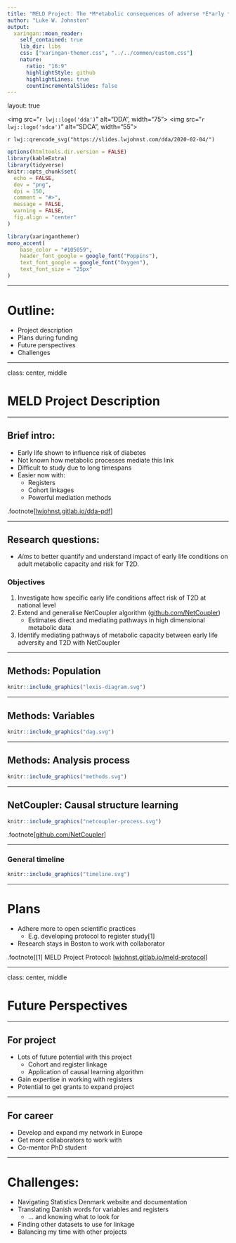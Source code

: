 ```yaml
---
title: "MELD Project: The *M*etabolic consequences of adverse *E*arly *L*ife conditions and subsequent risk for adult type 2 *D*iabetes"
author: "Luke W. Johnston"
output:
  xaringan::moon_reader:
    self_contained: true
    lib_dir: libs
    css: ["xaringan-themer.css", "../../common/custom.css"]
    nature:
      ratio: "16:9"
      highlightStyle: github
      highlightLines: true
      countIncrementalSlides: false
---
```


layout: true

<div class="my-footer">
<img src="`r lwj::logo('dda')`" alt="DDA", width="75">
<img src="`r lwj::logo('sdca')`" alt="SDCA", width="55"> 
</div> 

<div class="my-header">
`r lwj::qrencode_svg("https://slides.lwjohnst.com/dda/2020-02-04/")`
</div> 

```r
options(htmltools.dir.version = FALSE)
library(kableExtra)
library(tidyverse)
knitr::opts_chunk$set(
  echo = FALSE,
  dev = "png",
  dpi = 150,
  comment = "#>",
  message = FALSE,
  warning = FALSE,
  fig.align = "center"
)
```

```r
library(xaringanthemer)
mono_accent(
    base_color = "#105059",
    header_font_google = google_font("Poppins"),
    text_font_google = google_font("Oxygen"),
    text_font_size = "25px"
)
```

---

# Outline:

- Project description
- Plans during funding
- Future perspectives
- Challenges

---

class: center, middle

# MELD Project Description

---

## Brief intro:

- Early life shown to influence risk of diabetes
- Not known how metabolic processes mediate this link
- Difficult to study due to long timespans
- Easier now with:
    - Registers
    - Cohort linkages
    - Powerful mediation methods

.footnote[[lwjohnst.gitlab.io/dda-pdf](https://lwjohnst.gitlab.io/dda-pdf/)]

---

## Research questions:

- *Aims* to better quantify and understand impact of early life conditions on
adult metabolic capacity and risk for T2D. 

### Objectives

1. Investigate how specific early life conditions affect risk of T2D at 
national level
1. Extend and generalise NetCoupler algorithm 
([github.com/NetCoupler](https://github.com/NetCoupler/NetCoupler))
    - Estimates direct and mediating pathways in high dimensional metabolic data
1. Identify mediating pathways of metabolic capacity between early
life adversity and T2D with NetCoupler

---

## Methods: Population

```r
knitr::include_graphics("lexis-diagram.svg")
```

---

## Methods: Variables

```r
knitr::include_graphics("dag.svg")
```

---

## Methods: Analysis process

```r
knitr::include_graphics("methods.svg")
```

---

## NetCoupler: Causal structure learning

```r
knitr::include_graphics("netcoupler-process.svg")
```

.footnote[[github.com/NetCoupler](https://github.com/NetCoupler)]

---

### General timeline 

```r
knitr::include_graphics("timeline.svg")
```


---

# Plans

- Adhere more to open scientific practices
    - E.g. developing protocol to register study[1]
- Research stays in Boston to work with collaborator

.footnote[[1] MELD Project Protocol: [lwjohnst.gitlab.io/meld-protocol](https://lwjohnst.gitlab.io/meld-protocol)]

---

class: center, middle

# Future Perspectives

---

## For project

- Lots of future potential with this project
    - Cohort and register linkage
    - Application of causal learning algorithm
- Gain expertise in working with registers
- Potential to get grants to expand project

---

## For career

- Develop and expand my network in Europe
- Get more collaborators to work with
- Co-mentor PhD student

---

# Challenges:

- Navigating Statistics Denmark website and documentation 
- Translating Danish words for variables and registers 
    - ... and knowing what to look for
- Finding other datasets to use for linkage
- Balancing my time with other projects

